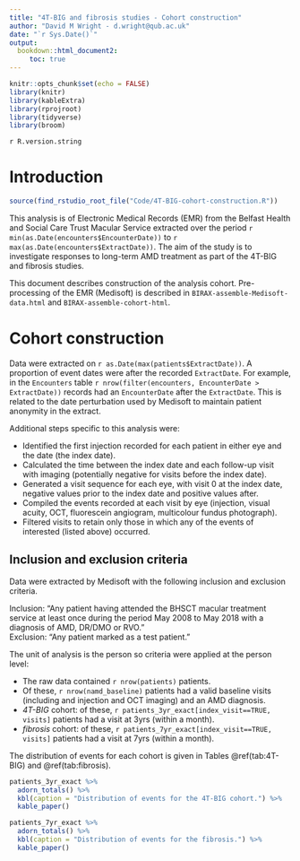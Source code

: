 ```yaml
---
title: "4T-BIG and fibrosis studies - Cohort construction"
author: "David M Wright - d.wright@qub.ac.uk"
date: "`r Sys.Date()`"
output: 
  bookdown::html_document2:
     toc: true
---
```


```r
knitr::opts_chunk$set(echo = FALSE)
library(knitr)
library(kableExtra)
library(rprojroot)
library(tidyverse)
library(broom)
```

`r R.version.string`   

# Introduction

```r
source(find_rstudio_root_file("Code/4T-BIG-cohort-construction.R"))
```

This analysis is of Electronic Medical Records (EMR) from the Belfast Health and Social Care Trust Macular Service extracted over the period `r min(as.Date(encounters$EncounterDate))` to `r max(as.Date(encounters$ExtractDate))`. The aim of the study is to investigate responses to long-term AMD treatment as part of the 4T-BIG and fibrosis studies.

This document describes construction of the analysis cohort. Pre-processing of the EMR (Medisoft) is described in `BIRAX-assemble-Medisoft-data.html` and `BIRAX-assemble-cohort-html`.


# Cohort construction

Data were extracted on `r as.Date(max(patients$ExtractDate))`. A proportion of event dates were after the recorded `ExtractDate`. For example, in the `Encounters` table `r nrow(filter(encounters, EncounterDate > ExtractDate))` records had an `EncounterDate` after the `ExtractDate`. This is related to the date perturbation used by Medisoft to maintain patient anonymity in the extract.

Additional steps specific to this analysis were:

* Identified the first injection recorded for each patient in either eye and the date (the index date).       
* Calculated the time between the index date and each follow-up visit with imaging (potentially negative for visits before the index date).   
* Generated a visit sequence for each eye, with visit 0 at the index date, negative values prior to the index date and positive values after.   
* Compiled the events recorded at each visit by eye (injection, visual acuity, OCT, fluorescein angiogram, multicolour fundus photograph).   
* Filtered visits to retain only those in which any of the events of interested (listed above) occurred.   


## Inclusion and exclusion criteria

Data were extracted by Medisoft with the following inclusion and  exclusion criteria. 

Inclusion: "Any patient having attended the BHSCT macular treatment service at least once during the period May 2008 to May 2018 with a diagnosis of AMD, DR/DMO or RVO."   
Exclusion: "Any patient marked as a test patient."


The unit of analysis is the person so criteria were applied at the person level:   

* The raw data contained `r nrow(patients)` patients.  
* Of these, `r nrow(namd_baseline)` patients had a valid baseline visits (including and injection and OCT imaging) and an AMD diagnosis.   
* _4T-BIG_ cohort: of these, `r patients_3yr_exact[index_visit==TRUE, visits]` patients had a visit at 3yrs (within a month).   
* _fibrosis_ cohort: of these, `r patients_7yr_exact[index_visit==TRUE, visits]` patients had a visit at 7yrs (within a month).   

The distribution of events for each cohort is given in Tables \@ref(tab:4T-BIG) and \@ref(tab:fibrosis). 


```r
patients_3yr_exact %>% 
  adorn_totals() %>% 
  kbl(caption = "Distribution of events for the 4T-BIG cohort.") %>% 
  kable_paper()
```

```r
patients_7yr_exact %>% 
  adorn_totals() %>% 
  kbl(caption = "Distribution of events for the fibrosis.") %>% 
  kable_paper()
```

